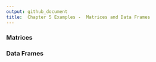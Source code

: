```yaml
---
output: github_document
title:  Chapter 5 Examples -  Matrices and Data Frames
---
```


### Matrices

### Data Frames

